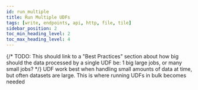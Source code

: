 ```yaml
---
id: run_multiple
title: Run Multiple UDFs
tags: [write, endpoints, api, http, file, tile]
sidebar_position: 2
toc_min_heading_level: 2
toc_max_heading_level: 4
---
```


{/* TODO: This should link to a "Best Practices" section about how big should the data processed by a single UDF be: 1 big large jobs, or many small jobs? */}
UDF work best when handling small amounts of data at time, but often datasets are large. This is where running UDFs in bulk becomes needed

